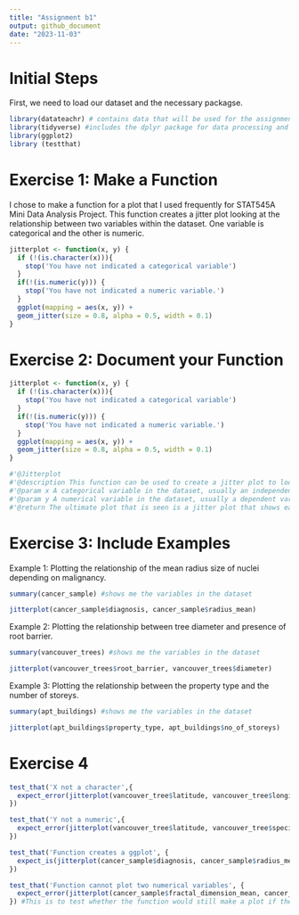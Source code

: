 ```yaml
---
title: "Assignment b1"
output: github_document
date: "2023-11-03"
---
```

# Initial Steps 

First, we need to load our dataset and the necessary packagse.
```r
library(datateachr) # contains data that will be used for the assignment
library(tidyverse) #includes the dplyr package for data processing and handling
library(ggplot2)
library (testthat)

```


# Exercise 1: Make a Function

I chose to make a function for a plot that I used frequently for STAT545A Mini Data Analysis Project. This function creates a jitter plot looking at the relationship between two variables within the dataset. One variable is categorical and the other is numeric.
```r
jitterplot <- function(x, y) {
  if (!(is.character(x))){
    stop('You have not indicated a categorical variable')
  }
  if(!(is.numeric(y))) {
    stop('You have not indicated a numeric variable.')
  }
  ggplot(mapping = aes(x, y)) + 
  geom_jitter(size = 0.8, alpha = 0.5, width = 0.1) 
}

```

# Exercise 2: Document your Function


```r
jitterplot <- function(x, y) {
  if (!(is.character(x))){
    stop('You have not indicated a categorical variable')
  }
  if(!(is.numeric(y))) {
    stop('You have not indicated a numeric variable.')
  }
  ggplot(mapping = aes(x, y)) + 
  geom_jitter(size = 0.8, alpha = 0.5, width = 0.1) 
}

#'@Jitterplot 
#'@description This function can be used to create a jitter plot to look at the relationship between two variables, one categorical and one numeric. The data points are of size 0.8 with alpha transparency and a set width of 0.1 so the points don't jitter too far away from one another.
#'@param x A categorical variable in the dataset, usually an independent variable.
#'@param y A numerical variable in the dataset, usually a dependent variable.
#'@return The ultimate plot that is seen is a jitter plot that shows each datapoint, using a categorical variable on the x axis and a numerical one on the y axis.
```
# Exercise 3: Include Examples

Example 1: Plotting the relationship of the mean radius size of nuclei depending on malignancy.

```r
summary(cancer_sample) #shows me the variables in the dataset
```

```r
jitterplot(cancer_sample$diagnosis, cancer_sample$radius_mean)
```
Example 2: Plotting the relationship between tree diameter and presence of root barrier.
```r
summary(vancouver_trees) #shows me the variables in the dataset
```
```r
jitterplot(vancouver_trees$root_barrier, vancouver_trees$diameter)
```
Example 3: Plotting the relationship between the property type and the number of storeys.

```r
summary(apt_buildings) #shows me the variables in the dataset
```
```r
jitterplot(apt_buildings$property_type, apt_buildings$no_of_storeys)
```

# Exercise 4

```r
test_that('X not a character',{
  expect_error(jitterplot(vancouver_tree$latitude, vancouver_tree$longitude))
})

```

```r
test_that('Y not a numeric',{
  expect_error(jitterplot(vancouver_tree$latitude, vancouver_tree$species_name))
})

```
```r
test_that('Function creates a ggplot', {
  expect_is(jitterplot(cancer_sample$diagnosis, cancer_sample$radius_mean), "ggplot")
})

```
```r
test_that('Function cannot plot two numerical variables', {
  expect_error(jitterplot(cancer_sample$fractal_dimension_mean, cancer_sample$radius_mean))
}) #This is to test whether the function would still make a plot if there were two numerical variables.

```


